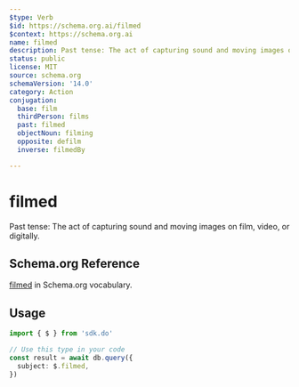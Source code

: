 ```yaml
---
$type: Verb
$id: https://schema.org.ai/filmed
$context: https://schema.org.ai
name: filmed
description: Past tense: The act of capturing sound and moving images on film, video, or digitally.
status: public
license: MIT
source: schema.org
schemaVersion: '14.0'
category: Action
conjugation:
  base: film
  thirdPerson: films
  past: filmed
  objectNoun: filming
  opposite: defilm
  inverse: filmedBy

---
```


# filmed

Past tense: The act of capturing sound and moving images on film, video, or digitally.

## Schema.org Reference

[filmed](https://schema.org/FilmAction) in Schema.org vocabulary.

## Usage

```typescript
import { $ } from 'sdk.do'

// Use this type in your code
const result = await db.query({
  subject: $.filmed,
})
```
